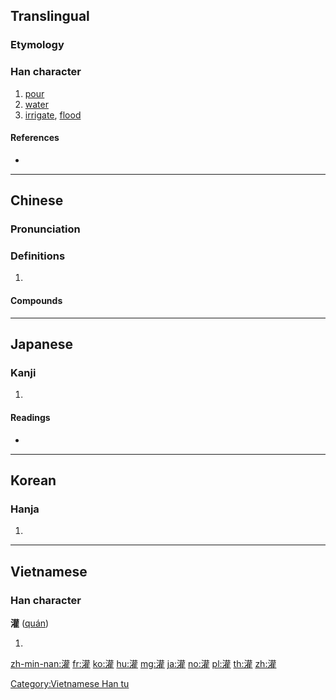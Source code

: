 {{also|潅}}
==Translingual==

===Etymology===
{{Han compound|水|雚|c1=s|c2=p|t1=water|ls=psc}}

===Han character===
{{Han char|rn=85|rad=水|as=18|sn=21|four=34114|canj=ETRG}}

# [[pour]]
# [[water]]
# [[irrigate]], [[flood]]

====References====
* {{Han ref|kx=0662.350|dkj=18759|dj=1071.300|hdz=31786.130|uh=704C|ud=28748|bh=C4E9|bd=50409}}

----

==Chinese==
{{zh-forms}}

===Pronunciation===
{{zh-pron
|m=guàn
|c=gun3
|h=pfs=kon
|mn=koàn
|mc=y
|oc=y
|cat=
}}

===Definitions===
{{zh-hanzi}}

# {{rfdef|zh}}

====Compounds====
{{zh-der|倒灌|冬灌|半灌木|叢灌|噴灑灌溉|如湯灌雪|如雷灌耳|抱甕灌圃|排灌|提灌|春灌|海水倒灌|淹灌|溝灌|漫灌|潛灌|澆灌|灌區|灌口二郎|灌唱片|灌園食力|灌夫罵坐|灌救|灌木|灌水|灌注|灌注器|灌溉|灌溉工程|灌溉渠|灌滌|灌漿|灌灌|灌瓜之義|灌籃|灌精兒|灌腸|灌膿|灌輸|灌迷湯|灌酒|灌醉|灌錄|灌音|灌頂|灌香腸|灌黃湯|畦溝灌溉|盤灌法|絳灌|罵坐灌夫|自流灌溉|莽灌夫|負壺灌區|輪流灌溉|醍醐灌頂|錄灌}}

----

==Japanese==

===Kanji===
{{ja-kanji|grade=|rs=水18}}

# {{defn|lang=ja|sort=水18}}

====Readings====
* {{ja-readings|on=[[かん]] (kan)|kun=[[そそぐ]] (sosogu)}}

----

==Korean==

===Hanja===
{{ko-hanja|hangeul=관|eumhun=|rv=gwan|mr=kwan|y=kwan}}

# {{defn|lang=ko|sort=水18}}

----

==Vietnamese==

===Han character===
'''灌''' ([[quán]])

# {{defn|lang=vi}}

[[Category:Vietnamese Han tu]]

[[zh-min-nan:灌]]
[[fr:灌]]
[[ko:灌]]
[[hu:灌]]
[[mg:灌]]
[[ja:灌]]
[[no:灌]]
[[pl:灌]]
[[th:灌]]
[[zh:灌]]